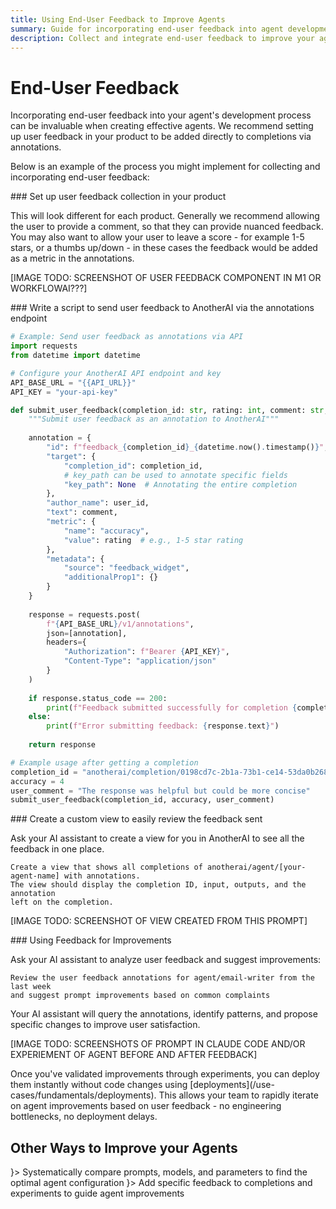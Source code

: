 ```yaml
---
title: Using End-User Feedback to Improve Agents
summary: Guide for incorporating end-user feedback into agent development through annotations and feedback collection.
description: Collect and integrate end-user feedback to improve your agents
---
```



# End-User Feedback

Incorporating end-user feedback into your agent's development process can be invaluable when creating effective agents. We recommend setting up user feedback in your product to be added directly to completions via annotations. 

Below is an example of the process you might implement for collecting and incorporating end-user feedback:

<Steps>
<Step>
### Set up user feedback collection in your product

This will look different for each product. Generally we recommend allowing the user to provide a comment, so that they can provide nuanced feedback. You may also want to allow your user to leave a score - for example 1-5 stars, or a thumbs up/down - in these cases the feedback would be added as a metric in the annotations.
</Step>

[IMAGE TODO: SCREENSHOT OF USER FEEDBACK COMPONENT IN M1 OR WORKFLOWAI???]

<Step>
### Write a script to send user feedback to AnotherAI via the annotations endpoint 


```python
# Example: Send user feedback as annotations via API
import requests
from datetime import datetime

# Configure your AnotherAI API endpoint and key
API_BASE_URL = "{{API_URL}}"
API_KEY = "your-api-key"

def submit_user_feedback(completion_id: str, rating: int, comment: str, user_id: str = "end_user"):
    """Submit user feedback as an annotation to AnotherAI"""
    
    annotation = {
        "id": f"feedback_{completion_id}_{datetime.now().timestamp()}",
        "target": {
            "completion_id": completion_id,
            # key_path can be used to annotate specific fields
            "key_path": None  # Annotating the entire completion
        },
        "author_name": user_id,
        "text": comment,
        "metric": {
            "name": "accuracy",
            "value": rating  # e.g., 1-5 star rating
        },
        "metadata": {
            "source": "feedback_widget",
            "additionalProp1": {}
        }
    }
    
    response = requests.post(
        f"{API_BASE_URL}/v1/annotations",
        json=[annotation],
        headers={
            "Authorization": f"Bearer {API_KEY}",
            "Content-Type": "application/json"
        }
    )
    
    if response.status_code == 200:
        print(f"Feedback submitted successfully for completion {completion_id}")
    else:
        print(f"Error submitting feedback: {response.text}")
    
    return response

# Example usage after getting a completion
completion_id = "anotherai/completion/0198cd7c-2b1a-73b1-ce14-53da0b268569"
accuracy = 4
user_comment = "The response was helpful but could be more concise"
submit_user_feedback(completion_id, accuracy, user_comment)
```
</Step>

<Step>
### Create a custom view to easily review the feedback sent

Ask your AI assistant to create a view for you in AnotherAI to see all the feedback in one place.

```
Create a view that shows all completions of anotherai/agent/[your-agent-name] with annotations. 
The view should display the completion ID, input, outputs, and the annotation 
left on the completion.
```

[IMAGE TODO: SCREENSHOT OF VIEW CREATED FROM THIS PROMPT]

</Step>

<Step>
### Using Feedback for Improvements

Ask your AI assistant to analyze user feedback and suggest improvements:

```
Review the user feedback annotations for agent/email-writer from the last week 
and suggest prompt improvements based on common complaints
```

Your AI assistant will query the annotations, identify patterns, and propose specific changes to improve user satisfaction.

[IMAGE TODO: SCREENSHOTS OF PROMPT IN CLAUDE CODE AND/OR EXPERIEMENT OF AGENT BEFORE AND AFTER FEEDBACK]

<Callout type="info">
Once you've validated improvements through experiments, you can deploy them instantly without code changes using [deployments](/use-cases/fundamentals/deployments). This allows your team to rapidly iterate on agent improvements based on user feedback - no engineering bottlenecks, no deployment delays.
</Callout>
</Step>
</Steps>

## Other Ways to Improve your Agents

<Cards>
  <Card title="Using Experiments" href="/use-cases/fundamentals/experiments" icon={<FlaskRound />}>
    Systematically compare prompts, models, and parameters to find the optimal agent configuration
  </Card>
  <Card title="Using Annotations" href="/use-cases/fundamentals/annotations" icon={<MessageSquare />}>
    Add specific feedback to completions and experiments to guide agent improvements
  </Card>
</Cards>
